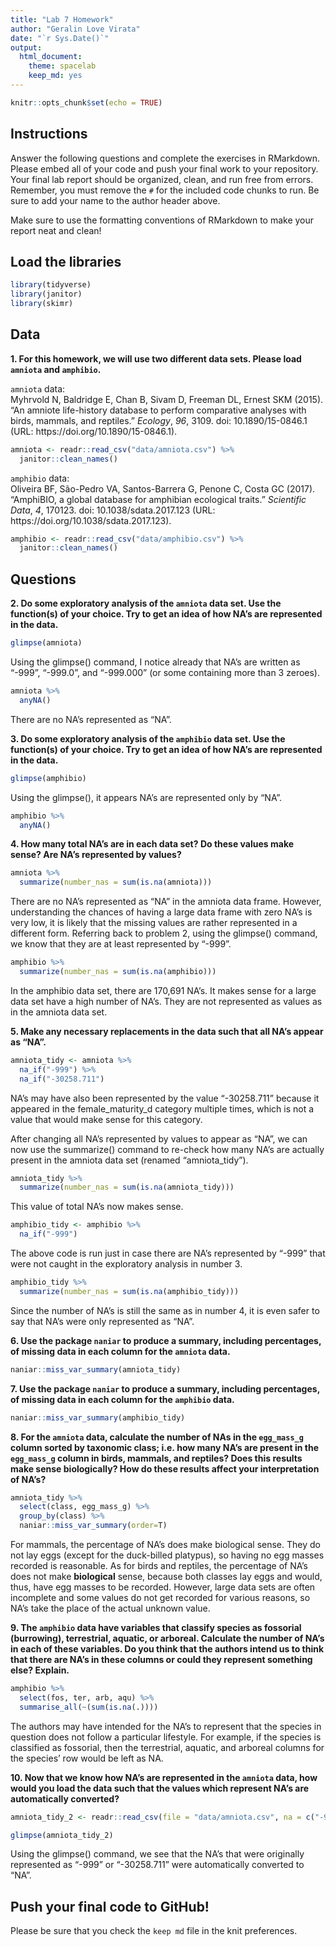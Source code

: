 ```yaml
---
title: "Lab 7 Homework"
author: "Geralin Love Virata"
date: "`r Sys.Date()`"
output:
  html_document: 
    theme: spacelab
    keep_md: yes
---
```


```r
knitr::opts_chunk$set(echo = TRUE)
```

## Instructions
Answer the following questions and complete the exercises in RMarkdown. Please embed all of your code and push your final work to your repository. Your final lab report should be organized, clean, and run free from errors. Remember, you must remove the `#` for the included code chunks to run. Be sure to add your name to the author header above.  

Make sure to use the formatting conventions of RMarkdown to make your report neat and clean!  

## Load the libraries
```r
library(tidyverse)
library(janitor)
library(skimr)
``` 

## Data
**1. For this homework, we will use two different data sets. Please load `amniota` and `amphibio`.**  

`amniota` data:  
Myhrvold N, Baldridge E, Chan B, Sivam D, Freeman DL, Ernest SKM (2015). “An amniote life-history
database to perform comparative analyses with birds, mammals, and reptiles.” _Ecology_, *96*, 3109.
doi: 10.1890/15-0846.1 (URL: https://doi.org/10.1890/15-0846.1).
```r
amniota <- readr::read_csv("data/amniota.csv") %>%
  janitor::clean_names()
```

`amphibio` data:  
Oliveira BF, São-Pedro VA, Santos-Barrera G, Penone C, Costa GC (2017). “AmphiBIO, a global database
for amphibian ecological traits.” _Scientific Data_, *4*, 170123. doi: 10.1038/sdata.2017.123 (URL:
https://doi.org/10.1038/sdata.2017.123).
```r
amphibio <- readr::read_csv("data/amphibio.csv") %>%
  janitor::clean_names()
```

## Questions  
**2. Do some exploratory analysis of the `amniota` data set. Use the function(s) of your choice. Try to get an idea of how NA's are represented in the data.**  

```r
glimpse(amniota)
```
Using the glimpse() command, I notice already that NA's are written as "-999", "-999.0", and "-999.000" (or some containing more than 3 zeroes).

```r
amniota %>%
  anyNA()
```
There are no NA's represented as "NA".

**3. Do some exploratory analysis of the `amphibio` data set. Use the function(s) of your choice. Try to get an idea of how NA's are represented in the data.**  

```r
glimpse(amphibio)
```
Using the glimpse(), it appears NA's are represented only by "NA". 

```r
amphibio %>%
  anyNA()
```


**4. How many total NA's are in each data set? Do these values make sense? Are NA's represented by values?**   

```r
amniota %>%
  summarize(number_nas = sum(is.na(amniota)))
```
There are no NA's represented as "NA" in the amniota data frame. However, understanding the chances of having a large data frame with zero NA's is very low, it is likely that the missing values are rather represented in a different form. Referring back to problem 2, using the glimpse() command, we know that they are at least represented by "-999".

```r
amphibio %>%
  summarize(number_nas = sum(is.na(amphibio)))
```
In the amphibio data set, there are 170,691 NA's. It makes sense for a large data set have a high number of NA's. They are not represented as values as in the amniota data set.

**5. Make any necessary replacements in the data such that all NA's appear as "NA".**   
```r
amniota_tidy <- amniota %>%
  na_if("-999") %>%
  na_if("-30258.711")
```
NA's may have also been represented by the value "-30258.711" because it appeared in the female_maturity_d category multiple times, which is not a value that would make sense for this category. 

After changing all NA's represented by values to appear as "NA", we can now use the summarize() command to re-check how many NA's are actually present in the amniota data set (renamed "amniota_tidy").
```r
amniota_tidy %>%
  summarize(number_nas = sum(is.na(amniota_tidy)))
```
This value of total NA's now makes sense.

```r
amphibio_tidy <- amphibio %>%
  na_if("-999")
```
The above code is run just in case there are NA's represented by "-999" that were not caught in the exploratory analysis in number 3.

```r
amphibio_tidy %>%
  summarize(number_nas = sum(is.na(amphibio_tidy)))
```
Since the number of NA's is still the same as in number 4, it is even safer to say that NA's were only represented as "NA". 

**6. Use the package `naniar` to produce a summary, including percentages, of missing data in each column for the `amniota` data.**  
```r
naniar::miss_var_summary(amniota_tidy)
```

**7. Use the package `naniar` to produce a summary, including percentages, of missing data in each column for the `amphibio` data.**
```r
naniar::miss_var_summary(amphibio_tidy)
```

**8. For the `amniota` data, calculate the number of NAs in the `egg_mass_g` column sorted by taxonomic class; i.e. how many NA's are present in the `egg_mass_g` column in birds, mammals, and reptiles? Does this results make sense biologically? How do these results affect your interpretation of NA's?**  

```r
amniota_tidy %>%
  select(class, egg_mass_g) %>% 
  group_by(class) %>%
  naniar::miss_var_summary(order=T)
```
For mammals, the percentage of NA's does make biological sense. They do not lay eggs (except for the duck-billed platypus), so having no egg masses recorded is reasonable. As for birds and reptiles, the percentage of NA's does not make **biological** sense, because both classes lay eggs and would, thus, have egg masses to be recorded. However, large data sets are often incomplete and some values do not get recorded for various reasons, so NA's take the place of the actual unknown value. 

**9. The `amphibio` data have variables that classify species as fossorial (burrowing), terrestrial, aquatic, or arboreal. Calculate the number of NA's in each of these variables. Do you think that the authors intend us to think that there are NA's in these columns or could they represent something else? Explain.**
```r
amphibio %>% 
  select(fos, ter, arb, aqu) %>% 
  summarise_all(~(sum(is.na(.))))
```
The authors may have intended for the NA's to represent that the species in question does not follow a particular lifestyle. For example, if the species is classified as fossorial, then the terrestrial, aquatic, and arboreal columns for the species' row would be left as NA. 

**10. Now that we know how NA's are represented in the `amniota` data, how would you load the data such that the values which represent NA's are automatically converted?**
```r
amniota_tidy_2 <- readr::read_csv(file = "data/amniota.csv", na = c("-999", "-30258.711"))
```
```r
glimpse(amniota_tidy_2)
```
Using the glimpse() command, we see that the NA's that were originally represented as "-999" or "-30258.711" were automatically converted to "NA".

## Push your final code to GitHub!
Please be sure that you check the `keep md` file in the knit preferences.  
